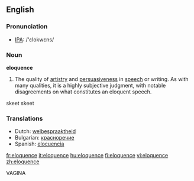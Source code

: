 ==English==

===Pronunciation===
*[[w:IPA|IPA]]: /'ɛlokwɛns/

===Noun===
'''eloquence'''

# The quality of [[artistry]] and [[persuasive]]ness in [[speech]] or writing.  As with many qualities, it is a highly subjective judgment, with notable disagreements on what constitutes an eloquent speech.

skeet skeet

===Translations===
{{rfc-level|Translations at L3+ (AutoFormat would have corrected level of Translations)}}
*Dutch: [[welbespraaktheid]] {{f}}
*Bulgarian: [[красноречие]] {{n}}
*Spanish: [[elocuencia]] {{f}}

[[fr:eloquence]]
[[it:eloquence]]
[[hu:eloquence]]
[[fi:eloquence]]
[[vi:eloquence]]
[[zh:eloquence]]


VAGINA